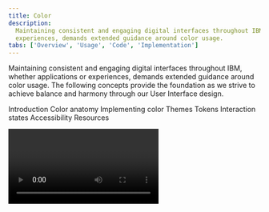 ```yaml
---
title: Color
description:
  Maintaining consistent and engaging digital interfaces throughout IBM, whether applications or
  experiences, demands extended guidance around color usage.
tabs: ['Overview', 'Usage', 'Code', 'Implementation']
---
```



<PageDescription>

Maintaining consistent and engaging digital interfaces throughout IBM, whether applications or
experiences, demands extended guidance around color usage. The following concepts provide the
foundation as we strive to achieve balance and harmony through our User Interface design.

</PageDescription>

<AnchorLinks>

<AnchorLink>Introduction</AnchorLink>
<AnchorLink>Color anatomy</AnchorLink>
<AnchorLink>Implementing color</AnchorLink>
<AnchorLink>Themes</AnchorLink>
<AnchorLink>Tokens</AnchorLink>
<AnchorLink>Interaction states</AnchorLink>
<AnchorLink>Accessibility</AnchorLink>
<AnchorLink>Resources</AnchorLink>

</AnchorLinks>

<Video title="Color Overview" vimeoId="281513790" />

<br />

<br />

## Introduction

Application of the color palette brings a unified and recognizable consistency to IBM's array of
digital products and interfaces. This consistency is grounded in a set of well-defined rules about
how to work with the Carbon component library in the context of dark and light themes.

<GifPlayer color="dark">

![6 screenshots showing a range of color schemes and considerations for text and data visualizations](/elements/color/introduction.gif)
![UI color alternatives](/elements/color/introduction.jpeg)

</GifPlayer>

## Color anatomy

Carbon’s default themes are derived from the IBM Design Language color palette. The neutral gray
family is dominant in the default themes, making use of subtle shifts in value to organize content
into distinct zones.

The core blue family serves as the primary action color across all IBM products and experiences.
Additional colors are used sparingly and purposefully.

<div>
  <ColorGrid colorFamily="blue" />
  <ColorGrid colorFamily="gray" />
</div>

<ColorGrid colorFamily="alerts" style={{ marginTop: '2rem' }} />
<Caption>Alert Colors</Caption>

### Layering model

Colors in the neutral gray palette are layered on top of each other to create depth and spatial
associations. The layering model defines the logic of how colors stack on top of each other in a UI
when using the Carbon themes. Aspects of the layering model are built directly into the themes,
color tokens, and components.

The layering model differs between the _light_ and _dark_ themes.

- In the light themes, layers alternate between White and Gray 10 with each added layer.
- In the dark themes, layers become one step lighter with each added layer.

<Row>
<Column colLg={12}>

![Layering model for light themes](/elements/color/color-layering-model.png)

</Column>
</Row>

<Caption>Layering model for the White theme (left) and Gray 100 theme (right)</Caption>

<br />{' '}

## Implementing color

Carbon uses tokens and themes to manage color. Tokens are role-based, and themes specify the color
values that serve those roles in the UI.

| Term    | Definition                                                                                                                                                                      |
| ------- | ------------------------------------------------------------------------------------------------------------------------------------------------------------------------------- |
| _Theme_ | A theme is a collection of colors designed to create a specific aesthetic. Themes control the color value assigned to a token. For example, Gray 100 theme.                     |
| _Token_ | A token is the role-based identifier that assigns a color. Unlike hex codes, tokens apply universally across themes. For example, `$layer`, `$border-subtle`, `$support-error`. |
| _Role_  | A role is the systematic usage of a color assigned to a token. Roles cannot be changed between themes.                                                                          |
| _Value_ | A value is the unique visual attribute (hex code, rgba value) assigned to a token through the use of themes.                                                                    |

## Themes

Themes serve as an organizational framework for color in Carbon, with each theme based on a specific
primary background color. And they actually get their names from their background color. There are
two default _light_ themes and two default _dark_ themes.

The light themes are based on White and Gray 10 backgrounds, and the dark themes use Gray 100 and
Gray 90 backgrounds. Within each theme, the values for the universal color tokens use the primary
background color as the base of its layering model.

<Grid condensed className={styles['color-block']}>
<Column sm={1} md={1} lg={2}>

<div className="cds--aspect-ratio cds--aspect-ratio--1x1">
  <div
    className={clsx(
      'cds--aspect-ratio--object',
      styles['color-square'],
      styles['color-square--white']
    )}
  >
    White
  </div>
</div>

<Caption>Light</Caption>

</Column>
<Column sm={1} md={1} lg={2}>

<div className="cds--aspect-ratio cds--aspect-ratio--1x1">
  <div
    className={clsx(
      'cds--aspect-ratio--object',
      styles['color-square'],
      styles['color-square--gray-10']
    )}
  >
    Gray 10
  </div>
</div>

</Column>
<Column sm={1} md={1} lg={2}>

<div className="cds--aspect-ratio cds--aspect-ratio--1x1">
  <div
    className={clsx(
      'cds--aspect-ratio--object',
      styles['color-square'],
      styles['color-square--gray-100']
    )}
  >
    Gray 100
  </div>
</div>

<Caption>Dark</Caption>

</Column>
<Column sm={1} md={1} lg={2}>

<div className="cds--aspect-ratio cds--aspect-ratio--1x1">
  <div
    className={clsx(
      'cds--aspect-ratio--object',
      styles['color-square'],
      styles['color-square--gray-90']
    )}
  >
    Gray 90
  </div>
</div>

</Column>
</Grid>

<br />
<Title> Global background colors </Title>

| Theme    | Primary background      | Token         | Hex value |                                             |
| -------- | ----------------------- | ------------- | --------- | ------------------------------------------: |
| White    | Global Background Light | `$background` | `#ffffff` |  <ColorBlock size="xs">#ffffff</ColorBlock> |
| Gray 10  | Global Background Light | `$background` | `#f4f4f4` | <ColorBlock  size="xs">#f4f4f4</ColorBlock> |
| Gray 90  | Global Background Dark  | `$background` | `#262626` | <ColorBlock  size="xs">#282828</ColorBlock> |
| Gray 100 | Global Background Dark  | `$background` | `#161616` | <ColorBlock  size="xs">#171717</ColorBlock> |

<br />

### Light themes

There are two light themes in Carbon: White and Gray 10. For enabled UI colors light themes
primarily use the color range of White to Gray 20, and for text and icons uses the color range
between Gray 100 and Gray 60.

All of the themes are available in
[Design kits](https://carbondesignsystem.com/designing/kits/sketch/).

#### Layering model

In the light themes, layers alternate between White and Gray 10.

- **White theme**: uses White as the global background color and is layered first with components
  using Gray 10 backgrounds. The second layer uses White and the third layer used Gray 10.
- **Gray 10 theme:** uses Gray 10 as the global background color and is layered first with
  components using White backgrounds. The second layer uses Gray 10 and the third layer used White.

<Tabs>

<Tab label="White">

![A dashboard in the white theme](/elements/color/color-overview-themes-white.png)

</Tab>

<Tab label="Gray 10">

![A dashboard in the Gray 10 theme](/elements/color/color-overview-themes-gray10.png)

</Tab>

</Tabs>

<DoDontRow>
  <DoDont caption="Gray 10 dropdown on White background." colLg={6}>

![Gray 10 dropdown on White background.](/elements/color/Light_theme_01.png)

  </DoDont>
<DoDont type="dont" colLg={6} caption="Avoid use of midtones.">

![Gray 10 dropdown on a Gray 20 background](/elements/color/Light_theme_04.png)

  </DoDont>
</DoDontRow>

<br />

### Dark themes

There are two dark themes: Gray 90 and Gray 100. For enabled UI colors, dark themes primarily use
the color range of Gray 100 through Gray 70, and for text and icons uses the color range between
White and Gray 50.

All of the themes are available in
[Design kits](https://carbondesignsystem.com/designing/kits/sketch/).

#### Layering model

In the dark themes, layers become one step lighter with each added layer.

- **Gray 90 theme**: uses Gray 90 as the global background color and is layered first with
  components using Gray 80 backgrounds. The second layer uses Gray 70 and the third layer used
  Gray 60.
- **Gray 100 theme:** uses Gray 100 as the global background color and is layered first with
  components using Gray 90 backgrounds. The second layer uses Gray 80 and the third layer used
  Gray 70.

<Tabs>

<Tab label="Gray 90">

![A dashboard in the Gray 90 theme](/elements/color/color-overview-themes-gray90.png)

</Tab>

<Tab label="Gray 100">

![A dashboard in the Gray 100 theme](/elements/color/color-overview-themes-gray100.png)

</Tab>

</Tabs>

<DoDontRow>
  <DoDont
    colLg={6}
    caption="Gray 90 dropdown on Gray 100 background.">

![Gray 90 dropdown on Gray 100 background](/elements/color/Dark_theme_01_new.png)

  </DoDont>
 <DoDont type="dont" colLg={6} caption="Do not apply components that are darker than the background unless using high-contrast mode.">

![Gray 100 dropdown on Gray 90 background](/elements/color/Dark_theme_04_new.png)

  </DoDont>
</DoDontRow>

<br />

### High contrast moments

In some cases, it is helpful to apply light components to dark backgrounds or dark components to
light backgrounds. This technique is useful to focus attention or create visual tension. Some high
contrast moments are baked into the themes by using the `inverse` tokens, like the tooltip
component. Other times high contrast moments can be achieved through applying
[inline theming](/assets/elements/color/implementation#inline-theming) for instances like a dark UI
Shell Header with a light theme page.

<DoDontRow>
  <DoDont colLg={6}>

![High contrast example in a light theme.](/elements/color/High_contrast_01.png)

  </DoDont>
  <DoDont colLg={6}>

![High contrast example in a dark theme.](/elements/color/High_contrast_02.png)

  </DoDont>
</DoDontRow>

<br />

## Tokens

Tokens are method of applying color in a consistent, reusable, and scalable way. They help us
abstract how we use color from the values themselves. They are used in place of hard coded values,
like hex codes. Tokens allow for value changes to be made at scale, making design language changes
easy to implement, as well as making possible color functionalities like inline theming and light or
dark mode.

Each token is assigned a role and a value. The role determines what element to apply a token too and
the value is the actual color (hex code) that appears in the assigned theme. Color token names and
roles are the same across themes, only the assigned value will change with the theme. For example,
under the hood the `$text-secondary` token can dynamically map to `Gray 70` or `Gray 30` depending
on the theme.

See the [color usage](/assets/elements/color/usage) tab for the full list of color tokens.

### Token names

For quick reference, the role of a token is represented in the token name itself to help you
correctly apply tokens. The first part of the token name references the general UI element the color
is being applied to, like `background`, `text`, or `border`. The second part of token name will
specify its unique role within the element group like `$border-subtle` or `$text-primary`.
Additionally, some tokens include aninteraction state at the end, like `$background-hover`.

<Row>
<Column colLg={12}>

![Generic text input showing same tokens assigned for White and Gray 100 themes.](/elements/color/color-overview-tokens.png)

</Column>
</Row>

<Caption>
  Color tokens for components are the same across themes as shown by this text input using the White
  theme (left) and Gray 100 theme (right).
</Caption>

<br />

### Core tokens

Color tokens that can be applied across components are called _core tokens_. There are ten main
groups of core color tokens. They are grouped by the common UI element that they are applied to.
Token groups makes it easier to find and apply color tokens. Interaction state tokens are included
in the group along side their enabled state tokens. There are a few core tokens that do not belong
to the a group and stand as individual tokens like `$overlay`, `$highlight`, and `$interactive`.

Some core tokens are part of an additional token group called _layering tokens_. These tokens are
used to implement the layering model onto components. For more information, see the
[Implementation tab](/assets/elements/color/implementation#layer-tokens).

| Token group | Applied to                                                                          |
| ----------- | ----------------------------------------------------------------------------------- |
| Background  | Page or primary backgrounds                                                         |
| Layer       | Stacked backgrounds (includes layering tokens)                                      |
| Field       | Form and input backgrounds (includes layering tokens)                               |
| Border      | Dividers, rules, and borders between and around elements (includes layering tokens) |
| Text        | Type and type styles                                                                |
| Link        | Standalone and inline links                                                         |
| Icon        | Icons and pictograms                                                                |
| Support     | Notification elements and status indicators                                         |
| Focus       | Focus states                                                                        |
| Skeleton    | Skeleton states                                                                     |

<br />

### Component tokens

Some components have their own specific color tokens, known as _component tokens_. They represent
the properties associated with a particular component. They are not global tokens like the core
tokens and should never be used for anything other than their own component. For a full list for
component tokens see the [color usage](/assets/elements/color/usage) tab.

To see how the tokens are applied in the components themselves, visit the component’s style page.

- [Button](/components/button/style#color)
- [Tag](/components/tag/style#color)
- [Notification](/components/notification/style#color)

## Interaction states

In addition to the core set of enabled-state tokens, there are five other interaction states defined
with tokens for each theme. Interaction tokens are signified by the addition of a state name added
to the end of the base token name. For example, the `$background` hover state token is
`$background-hover`.

The color layering model for interaction tokens is as follows:

- For values between Black and Gray 70, interaction gets lighter.
- For values between Gray 60 and White, interaction gets darker.

<Row>
<Column colLg={12}>

![Hover states palette](/elements/color/color-overview-interactive.png)

</Column>
</Row>

<br />

### Hover

Hover is a subtle visual change that appears when a mouse cursor moves over an interactive element.
Hover states have their own tokens and are identified by `-hover` added to the end of the base token
name, such as `$background-hover`.

In the IBM themes, hover states token values are “half steps” between two adjacent colors on the IBM
core color palette steps. These values fall outside of the IBM core color palette steps and have
their own spectrum. Hover colors should not be used for anything other hover states.

- For values between Black and 70, the hover state is a half step lighter.
- For values between 60 and White, the hover state is a half step darker.

Elements like text or icons that use `secondary` colors for their enabled state, will change to the
`primary` color on hover, giving them a subtle emphasis. Most of the time, this shift in color (on
the text or icon element) will be accompanied by a background hover color shift as well. For
example, an overflow menu uses `$text-secondary` and `$layer` in its enabled state. On hover, the
text switches to `$text-primary` and the background to `$layer-hover`.

<Row>
<Column colLg={8}>

![Hover state colors are half steps](/elements/color/color-overview-interactive-hover.png)

</Column>
</Row>

<Caption>
  Shown in the white theme, '$layer' enabled color (1) has a value of 10 and '$layer-hover' (2) has
  a value of 15.
</Caption>

<br />

### Active

The active state can be used to indicate a `click`, `tap` or down press of a button. Active tokens
are identified by `-active` added after the base token name, such as `$button-primary-active`.
Active state values are two full steps lighter or darker on the IBM color scale. For example, the
Blue 60 active state is Blue 80.

- For values between 100 and 70, the active state is two full steps lighter.
- For values between 60 and 10, the active state is two full steps darker.

The exceptions are that White value shares the same active state value as Gray 10, and Black value
shares the same active state value as Gray 100.

<Row>
<Column colLg={8}>

![Active state colors are two steps over](/elements/color/color-overview-interactive-active.png)

</Column>
</Row>

<Caption>
  Shown in the White theme, `$button-primary` enabled color (1) has a value of Blue 60 and
  `$button-primary-active` active color (2) has a value of Blue 80.
</Caption>

<br />

### Selected

Selected states indicate item(s) or option(s) that have been chosen in the UI by the user through
any input method. Selected tokens are identified by the `-selected` added after base token name,
such as `$layer-selected-01`. The color logic for selected state is either one full step lighter or
darker on the IBM color scale. For example, the Gray100 selected state is Gray 90.

- For values between 100 and 70, the selected state is one full step lighter.
- For values between 60 and 10, the selected state one full step darker.

The exception is that White shares the same selected state value as Gray 10, and Black shares the
same selected state value as Gray 100.

Elements like text or icons that use `secondary` colors for their enabled state, will change to the
`primary` color when selected, giving them a subtle emphasis. Most of the time, this shift in color
(to the text or icon element) will be accompanied by a selected background color shift as well.

<Row>
<Column colLg={8}>

![Selected state colors are one step over](/elements/color/color-overview-interactive-selected.png)

</Column>
</Row>

<Caption>
  Shown in the white theme, `$layer` enabled color (1) has a value of Gray 10 and `$layer-selected`
  selected color (2) has a value of Gray 20.
</Caption>

<br />

### Focus

The focus state draws attention to the active element on a page when using the keyboard or voice to
navigate. In Carbon, the focus of an element is most commonly indicated by a 2px border around the
element. In order to make it easy to identify and locate on a page, most focus states use only one
color per theme controlled through the `$focus` color token.

- In the light themes, the focus state usually appears as a Blue 60 border.
- In the dark themes, the focus state usually appears as a White border.

The exception is high contrast moments where a `$focus-inverse` color is used instead.

Focus states are required on all interactive elements and must pass 3:1 color contrast
accessibility. Often times to achieve proper 3:1 contrast a `$focus-inset` border is used between
the focus border and the element itself.

<Row>
<Column colLg={8}>

![Focus state colors](/elements/color/color-overview-interactive-focus.png)

</Column>
</Row>

<Caption>White theme `$focus` color (1) and Gray 90 theme `$focus` color (2).</Caption>

<br />

### Disabled

A disabled state is applied to a component when the user is not allowed to interact with the
component due to either permissions, dependencies, or pre-requisites. Disabled states completely
remove the interactive function of a component and therefore don't receive hover or focus. Disabled
state styling is not subject to WC3 contrast compliance standards and is intentionally de-emphasized
in a faded fashion.

Disabled elements are always styled in the Gray family no matter its base color. A component's
specific styling will depend on the elements within it and what layers they are placed on. Some
tokens have their own specific disabled tokens, such as `$layer-disabled`, while other elements are
grouped together and share a disabled token like `$text-disabled`.

- For the light themes, disabled color values range from White to Gray 50
- For the dark themes, disabled color values range from Gray 90 to Gray 40

## Accessibility

Using various forms of contrast is the most important consideration when making user-friendly color
and interface choices. Awareness of standards and best practices is the key to accessible color
selections.

<Row className="resource-card-group">
<Column colMd={4} colLg={4} noGutterSm>
    <ResourceCard
      subTitle="IBM Design Language: Accessibility"
      aspectRatio="2:1"
      href="https://www.ibm.com/design/language/color#accessibility"
      >

<MdxIcon name="bee" />

  </ResourceCard>
</Column>
<Column colMd={4} colLg={4} noGutterSm>
    <ResourceCard
      subTitle="IBM Accessibility: Color and Contrast"
      aspectRatio="2:1"
      href="https://www.ibm.com/able/toolkit/design/visual/color-and-contrast"
      >

<MdxIcon name="bee" />

  </ResourceCard>
</Column>
</Row>

### Contrast ratios

Contrast is the difference in brightness between any two elements. The
[Web Content Acessibility Guidelines (WCAG)](https://www.w3.org/TR/WCAG21/) set specific ratios that
achieve the minimum required contrast for legibility. Generally speaking, small text is any size
below 24px and requires a 4.5:1 contrast ratio. Large text is anything above 24px and requires a 3:1
contrast ratio. Graphical elements, such as data visualizations, also require a 3:1 contrast ratio.

The IBM palette is comprised of twelve color grades—Black, White and ten values for each hue. The
following table indicates the minimum number of steps required to achieve commonly used contrast
ratios between any two colors.

<Row>
<Column colLg={8}>
<ArtDirection>

![color grades - Mobile image](/elements/color/colorgrades_table_mobile.png)
![color grades graphic](/elements/color/colorgrades_table.png)

</ArtDirection>
</Column>
</Row>

| Color 1 | Color 2 (4.5:1 contrast)   | Color 2 (3:1 contrast)     |
| ------- | -------------------------- | -------------------------- |
| Black   | 50 through White (6 steps) | 60 through White (5 steps) |
| 100     | 50 through White (5 steps) | 60 through White (4 steps) |
| 90      | 50 through White (4 steps) | 60 through White (3 steps) |
| 80      | 40 through White (4 steps) | 50 through White (3 steps) |
| 70      | 30 through White (4 steps) | 40 through White (3 steps) |
| 60      | 20 through White (4 steps) | 20 through White (4 steps) |
| 50      | 90 through Black (4 steps) | 80 through Black (3 steps) |
| 40      | 80 through Black (4 steps) | 70 through Black (3 steps) |
| 30      | 70 through Black (4 steps) | 70 through Black (4 steps) |
| 20      | 70 through Black (5 steps) | 60 through Black (4 steps) |
| 10      | 60 through Black (5 steps) | 50 through Black (4 steps) |
| White   | 60 through Black (6 steps) | 50 through Black (5 steps) |

## Resources

<Row className="resource-card-group">
<Column  colLg={4} colMd={4} noGutterSm>
  <ResourceCard
    subTitle="RGB color palettes (.ase and .clr)"
    href="https://github.com/carbon-design-system/carbon/raw/v10/packages/colors/artifacts/IBM_Colors.zip"
    >

<MdxIcon name="ase" />

  </ResourceCard>
</Column>
<Column colLg={4} colMd={4}  noGutterSm>
  <ResourceCard
    subTitle="Elements package: Color"
    href="https://github.com/carbon-design-system/carbon/tree/v10/packages/colors"
    >

<MdxIcon name="github" />

  </ResourceCard>
</Column>
</Row>
